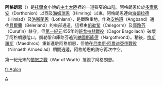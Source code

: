 '''阿格朗恩'''（{{lang|en|Aglon}}）是[[托爾金|托爾金]]小說的[[中土大陸|中土大陸]]裡的一道狹窄的山隘。阿格朗恩位於[[多索尼安|多索尼安]]（Dorthonion）以西及[[海姆瑞恩|海姆瑞恩]]（Himring）以東。阿格朗恩連向[[海姆拉德|海姆拉德]]（Himlad）及[[洛斯蘭恩|洛斯蘭恩]]（Lothlann），是戰略重地，作為[[安格班|安格班]]（Angband）通往[[貝爾蘭|貝爾蘭]]（Beleriand）的東部通道。這裡由[[凱勒鞏|凱勒鞏]]（Celegorm）及[[庫路芬|庫路芬]]（Curufin）駐守，但[[第一紀元|第一紀元]]455年的[[班戈拉赫戰役|班戈拉赫戰役]]（Dagor Bragollach）破壞了阿格朗恩隘口，凱勒鞏和庫路芬逃到[[納國斯隆德|納國斯隆德]]（Nargothrond）。稍後，[[梅斯羅斯|梅斯羅斯]]（Maedhros）重新進駐阿格朗恩，但他在[[尼南斯·阿農迪亞德戰役|尼南斯·阿農迪亞德戰役]]（Nirnaeth Arnoediad）期間逃遁，阿格朗恩的防守再次中空。

第一紀元末的[[憤怒之戰|憤怒之戰]]（War of Wrath）摧毀了阿格朗恩。

{{Arda Mountains}}

[[Category:中土大陸的地理|A]]

[[fr:Aglon|fr:Aglon]]